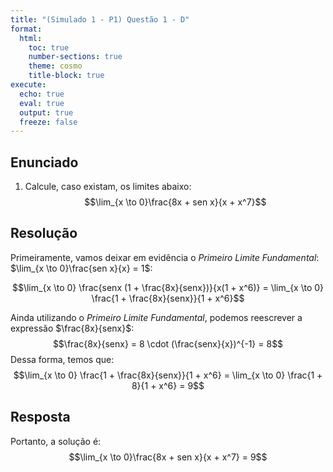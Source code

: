 ```yaml
---
title: "(Simulado 1 - P1) Questão 1 - D"
format:
  html:
    toc: true
    number-sections: true
    theme: cosmo
    title-block: true
execute:
  echo: true
  eval: true
  output: true
  freeze: false
---
```


## Enunciado

1. Calcule, caso existam, os limites abaixo:  
$$\lim_{x \to 0}\frac{8x + sen x}{x + x^7}$$

## Resolução

Primeiramente, vamos deixar em evidência o _Primeiro Limite Fundamental_: $\lim_{x \to 0}\frac{sen x}{x} = 1$:

$$\lim_{x \to 0} \frac{senx (1 + \frac{8x}{senx})}{x(1 + x^6)} = \lim_{x \to 0} \frac{1 + \frac{8x}{senx}}{1 + x^6}$$

Ainda utilizando o _Primeiro Limite Fundamental_, podemos reescrever a expressão $\frac{8x}{senx}$:
$$\frac{8x}{senx} = 8 \cdot (\frac{senx}{x})^{-1} = 8$$
Dessa forma, temos que: 
$$\lim_{x \to 0} \frac{1 + \frac{8x}{senx}}{1 + x^6} = \lim_{x \to 0} \frac{1 + 8}{1 + x^6} = 9$$

## Resposta

Portanto, a solução é:
$$\lim_{x \to 0}\frac{8x + sen x}{x + x^7} = 9$$

